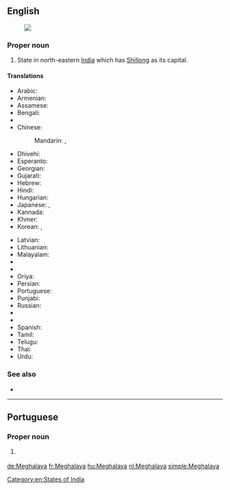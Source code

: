 ==English==
{{wikipedia}}
[[Image:Meghalaya in India (disputed hatched).svg|thumb|]]

===Proper noun===
{{en-proper noun}}

# State in north-eastern [[India]] which has [[Shillong]] as its capital.

====Translations====
{{trans-top|state}}
* Arabic: {{t|ar|ميغالايا|f|tr=mighalaaya}}
* Armenian: {{t|hy|Մեգհալայա|tr=Meghalaya}}
* Assamese: {{t|as|মেঘালয়|sc=Beng|tr=mēghālaẏa}}
* Bengali: {{t|bn|মেঘালয়|sc=Beng|tr=mēghālaẏa}}
* {{trreq|hne}}
* Chinese:
*: Mandarin: {{t|cmn|梅加拉亞邦|sc=Hani}}, {{t|cmn|梅加拉亚邦|tr=Méijiālāyà-bāng|sc=Hani}}
* Dhivehi: {{t|dv|މެގަލާޔާ|sc=Thaa|tr=megalāyā}}
* Esperanto: {{t|eo|Meghalajo}}
* Georgian: {{t|ka|მეგჰალაია}}
* Gujarati: {{t|gu|મેઘાલય|sc=Gujr|tr=mēghālaya}}
* Hebrew: {{t|he|מגהלאיה}}
* Hindi: {{t+|hi|मेघालय|tr=mēghālaya}}
* Hungarian: {{t+|hu|Meghálaja}}
* Japanese: {{t|ja|メーガーラヤ州|tr=Mēgāraya-shū}}, {{t|ja|メーガーラヤ|tr=Mēgāraya}}
* Kannada: {{t|kn|ಮೆಘಾಲಯ|sc=Knda|tr=meghālaya}}
* Khmer: {{t|km|មេឃាល័យ|sc=Khmr|tr=meikʰielɔya}}
* Korean: {{t|ko|메갈라야 주|sc=Kore|tr=megallaya ju}}, {{t|ko|메갈라야|sc=Kore|tr=megallaya}}
{{trans-mid}}
* Latvian: {{t|lv|Meghālaja}}
* Lithuanian: {{t|lt|Meghalaja}}
* Malayalam: {{t|ml|മേഘാലയ|sc=Mlym|tr=mēghālaya}}
* {{trreq|mr}}
* {{trreq|lus}}
* Oriya: {{t|or|ମେଘାଳୟ|sc=Orya|tr=mēghāḷaẏa}}
* Persian: {{t|fa|مگالایا}}
* Portuguese: {{t|pt|Meghalaya}}
* Punjabi: {{t|pa|ਮੇਘਾਲਿਆ|sc=Guru|tr=mēghāliā}}
* Russian: {{t|ru|Мегхалая|tr=Megxalája}}
* {{trreq|sat}}
* {{trreq|sip}}
* Spanish: {{t|es|Megalaya}}
* Tamil: {{t+|ta|மேகாலயா|sc=Taml|tr=mēkālayā}}
* Telugu: {{t+|te|మేఘాలయ|tr=mēghālaya}}
* Thai: {{t|th|รัฐเมฆาลัย|tr=rát maykaalai}}
* Urdu: {{t|ur|میگھالیہ}}
{{trans-bottom}}

===See also===
* {{list:states of India/en}}

[[Category:en:States of India]]

----

==Portuguese==

===Proper noun===
{{pt-proper noun}}

# {{l/en|Meghalaya}} {{gloss|state}}

[[de:Meghalaya]]
[[fr:Meghalaya]]
[[hu:Meghalaya]]
[[nl:Meghalaya]]
[[simple:Meghalaya]]